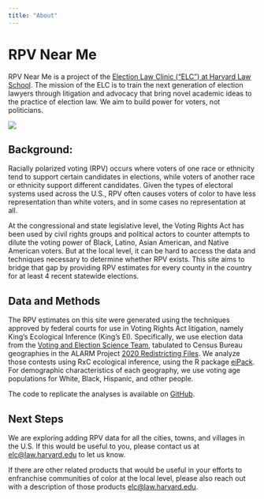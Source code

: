 ```yaml
---
title: "About"
---
```


# RPV Near Me

RPV Near Me is a project of the [Election Law Clinic (“ELC”) at Harvard Law School](https://www.hlselectionlaw.org/). The mission of the ELC is to train the next generation of election lawyers through litigation and advocacy that bring novel academic ideas to the practice of election law. We aim to build power for voters, not politicians. 

![](elc.png)

## Background:

Racially polarized voting (RPV) occurs where voters of one race or ethnicity tend to support certain candidates in elections, while voters of another race or ethnicity support different candidates. Given the types of electoral systems used across the U.S., RPV often causes voters of color to have less representation than white voters, and in some cases no representation at all.  

At the congressional and state legislative level, the Voting Rights Act has been used by civil rights groups and political actors to counter attempts to dilute the voting power of Black, Latino, Asian American, and Native American voters. But at the local level, it can be hard to access the data and techniques necessary to determine whether RPV exists. This site aims to bridge that gap by providing RPV estimates for every county in the country for at least 4 recent statewide elections. 

## Data and Methods 

The RPV estimates on this site were generated using the techniques approved by federal courts for use in Voting Rights Act litigation, namely King’s Ecological Inference (King’s EI). Specifically, we use election data from the [Voting and Election Science Team](https://dataverse.harvard.edu/dataverse/electionscience), tabulated to Census Bureau geographies in the ALARM Project [2020 Redistricting Files](https://alarm-redist.github.io/posts/2021-08-10-census-2020/). We analyze those contests using RxC ecological inference, using the R package [eiPack](http:/ /www.olivialau.org/software/eiPack.html). For demographic characteristics of each geography, we use voting age populations for White, Black, Hispanic, and other people.

The code to replicate the analyses is available on [GitHub](https://github.com/electionlawclinic/rpvnearme).

## Next Steps 

We are exploring adding RPV data for all the cities, towns, and villages in the U.S. If this would be useful to you, please contact us at [elc@law.harvard.edu](mailto:elc@law.harvard.edu) to let us know.  

If there are other related products that would be useful in your efforts to enfranchise communities of color at the local level, please also reach out with a description of those products [elc@law.harvard.edu](mailto:elc@law.harvard.edu). 

